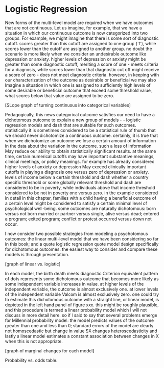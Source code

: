 # Logistic Regression

New forms of the multi-level model are required when we have outcomes that are not continuous. Let us imagine, for example, that we have a situation in which our continuous outcome is now categorized into two groups. For example, we might imagine that there is some sort of diagnostic cutoff. scores greater than this cutoff are assigned to one group (`1'), while scores lower than the cutoff are assigned to another group. no doubt the scenario is more likely when we consider an undesirable outcome like depression or anxiety. higher levels of depression or anxiety might be greater than some diagnostic cutoff, meriting a score of one - meets criteria for a diagnosis, while scores lower than that diagnostic cut off might receive a score of zero - does not meet diagnostic criteria. however, in keeping with our characterization of the outcome as desirable or beneficial we may also Imagine a situation in which one is assigned to sufficiently high levels of some desirable or beneficial outcome that exceed some threshold value, what scores below that value are assigned to be zero. 

[SLope graph of turning continuous into categorical variables]

Pedagogically, this news categorical outcome satisfies our need to have a dichotomous outcome to explain a new group of models - - logistic regression models and dash that are suitable for such outcomes. statistically it is sometimes considered to be a statistical rule of thumb that we should never dichotomize a continuous outcome. certainly, it is true that when we dichotomize an outcome we lose a certain amount of information in the data about the variation in the outcome. such a loss of information May reduce our ability to obtain statistically significant results. at the same time, certain numerical cutoffs may have important substantive meanings, clinical meetings, or policy meanings. for example has already considered higher levels of anxiety or depression May exceed clinically important cutoffs in playing a diagnosis one versus zero of depression or anxiety. levels of income below a certain threshold and dash whether a country specific threshold or some globally relevant threshold and dash are considered to be in poverty, while individuals above that income threshold considered to be not in poverty one versus zero. in the example considered in detail in this chapter, families with a child having a beneficial outcome of a certain level might be considered to satisfy a certain minimal level of psychological well-being. some outcomes are naturally dichotomous: born versus not born married or partner versus single, alive versus dead; entered a program; exited program; conflict or protest occurred versus down not occur. 

I now consider two possible strategies from modeling a psychotomous outcomes: the linear multi-level model that we have been considering so far in this book; and a quote logistic regression quote model design specifically for dichotomous outcomes. the easiest way to consider and compare these models is through presentation.

[graph of linear vs. logistic]

In each model, the birth death meets diagnostic Criterion equivalent pattern of dots represents some dichotomous outcome that becomes more likely as some independent variable increases in value. at higher levels of the independent variable, the outcome is almost exclusively one. at lower levels of the independent variable Valcom is almost exclusively zero. one could try to estimate this dichotomous outcome with a straight line, or linear model, is depicted in the left hand panel of figure xxx. this might be roughly plausible, and this procedure is termed a linear probability model which I will not discuss in more detail here. so if I said to say that several problems emerge for Millennial probability model: the model predicts values of the outcome greater than one and less than 0; standard errors of the model are clearly not homoscedastic but change in value SX changes heteroscedasticity and lastly a linear model estimates a constant association between changes in X when this is not appropriate. 

[graph of marginal changes for each model]

Probability vs. odds table.
